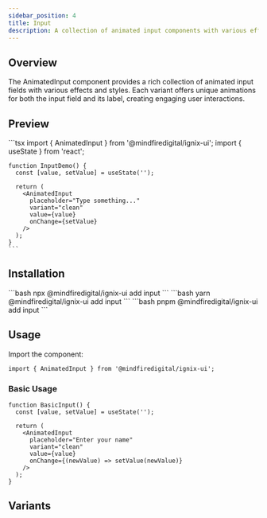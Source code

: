 ```yaml
---
sidebar_position: 4
title: Input
description: A collection of animated input components with various effects and styles.
---
```




## Overview

The AnimatedInput component provides a rich collection of animated input fields with various effects and styles. Each variant offers unique animations for both the input field and its label, creating engaging user interactions.

## Preview

<Tabs defaultValue="preview">
  <TabItem value="preview" label="Preview" default>
    <div className="p-4 border rounded-lg space-y-4">
      <InputBasicDemo />
    </div>
  </TabItem>
  <TabItem value="code" label="Code">
    ```tsx
    import { AnimatedInput } from '@mindfiredigital/ignix-ui';
    import { useState } from 'react';

    function InputDemo() {
      const [value, setValue] = useState('');
      
      return (
        <AnimatedInput
          placeholder="Type something..."
          variant="clean"
          value={value}
          onChange={setValue}
        />
      );
    }
    ```
  </TabItem>
</Tabs>

## Installation

<Tabs>
  <TabItem value="npm" label="npm" default>
    ```bash
    npx @mindfiredigital/ignix-ui add input
    ```
  </TabItem>
  <TabItem value="yarn" label="Yarn">
    ```bash
    yarn @mindfiredigital/ignix-ui add input
    ```
  </TabItem>
  <TabItem value="pnpm" label="pnpm">
    ```bash
    pnpm @mindfiredigital/ignix-ui add input
    ```
  </TabItem>
</Tabs>

## Usage

Import the component:

```tsx
import { AnimatedInput } from '@mindfiredigital/ignix-ui';
```

### Basic Usage

```tsx
function BasicInput() {
  const [value, setValue] = useState('');
  
  return (
    <AnimatedInput
      placeholder="Enter your name"
      variant="clean"
      value={value}
      onChange={(newValue) => setValue(newValue)}
    />
  );
}
```


## Variants

<InputDemo />
